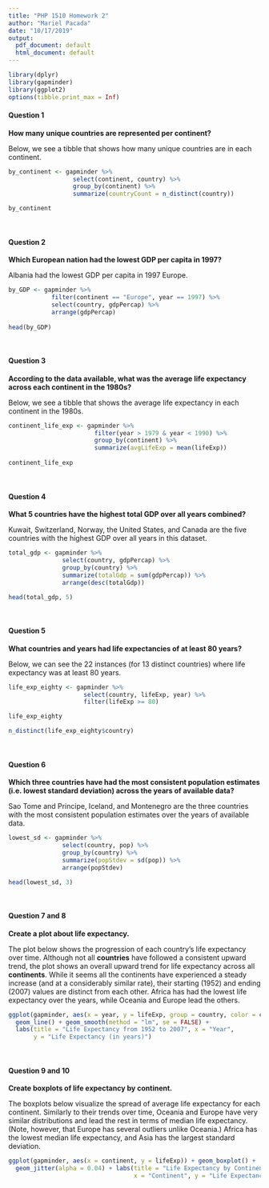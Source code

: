 ```yaml
---
title: "PHP 1510 Homework 2"
author: "Mariel Pacada"
date: "10/17/2019"
output:
  pdf_document: default
  html_document: default
---
```


```r
library(dplyr)
library(gapminder)
library(ggplot2)
options(tibble.print_max = Inf) 
```
#### Question 1
**How many unique countries are represented per continent?**
&nbsp;

Below, we see a tibble that shows how many unique countries are in each continent.
```r
by_continent <- gapminder %>%
                  select(continent, country) %>%
                  group_by(continent) %>% 
                  summarize(countryCount = n_distinct(country))

by_continent
```
&nbsp;

#### Question 2
**Which European nation had the lowest GDP per capita in 1997?**
&nbsp; 

Albania had the lowest GDP per capita in 1997 Europe. 
```r
by_GDP <- gapminder %>%
            filter(continent == "Europe", year == 1997) %>%
            select(country, gdpPercap) %>%
            arrange(gdpPercap)
            
head(by_GDP)
```
&nbsp; 

#### Question 3
**According to the data available, what was the average life expectancy across each continent in the 1980s?**
&nbsp; 

Below, we see a tibble that shows the average life expectancy in each continent in the 1980s. 
```r
continent_life_exp <- gapminder %>%
                        filter(year > 1979 & year < 1990) %>%
                        group_by(continent) %>% 
                        summarize(avgLifeExp = mean(lifeExp))
                        
continent_life_exp
```
&nbsp; 

#### Question 4
**What 5 countries have the highest total GDP over all years combined?**
&nbsp; 

Kuwait, Switzerland, Norway, the United States, and Canada are the five countries with the highest GDP over all years in this dataset. 
```r
total_gdp <- gapminder %>% 
               select(country, gdpPercap) %>%
               group_by(country) %>%
               summarize(totalGdp = sum(gdpPercap)) %>%
               arrange(desc(totalGdp))

head(total_gdp, 5)
```
&nbsp; 

#### Question 5
**What countries and years had life expectancies of at least 80 years?**
&nbsp; 

Below, we can see the 22 instances (for 13 distinct countries) where life expectancy was at least 80 years. 
```r
life_exp_eighty <- gapminder %>% 
                     select(country, lifeExp, year) %>%
                     filter(lifeExp >= 80)

life_exp_eighty
```
```r
n_distinct(life_exp_eighty$country)
```
&nbsp; 

#### Question 6
**Which three countries have had the most consistent population estimates (i.e. lowest standard deviation) across the years of available data?**
&nbsp; 

Sao Tome and Principe, Iceland, and Montenegro are the three countries with the most consistent population estimates over the years of available data. 
```r
lowest_sd <- gapminder %>% 
               select(country, pop) %>%
               group_by(country) %>%
               summarize(popStdev = sd(pop)) %>%
               arrange(popStdev)

head(lowest_sd, 3)
```
&nbsp;

#### Question 7 and 8
**Create a plot about life expectancy.**
&nbsp; 

The plot below shows the progression of each country's life expectancy over time. Although not all **countries** have followed a consistent upward trend, the plot shows an overall upward trend for life expectancy across all **continents**. While it seems all the continents have experienced a steady increase (and at a considerably similar rate), their starting (1952) and ending (2007) values are distinct from each other. Africa has had the lowest life expectancy over the years, while Oceania and Europe lead the others. 
```r
ggplot(gapminder, aes(x = year, y = lifeExp, group = country, color = continent)) + 
  geom_line() + geom_smooth(method = "lm", se = FALSE) + 
  labs(title = "Life Expectancy from 1952 to 2007", x = "Year", 
       y = "Life Expectancy (in years)")
```
&nbsp; 

#### Question 9 and 10
**Create boxplots of life expectancy by continent.**
&nbsp;

The boxplots below visualize the spread of average life expectancy for each continent. Similarly to their trends over time, Oceania and Europe have very similar distributions and lead the rest in terms of median life expectancy. (Note, however, that Europe has several outliers unlike Oceania.) Africa has the lowest median life expectancy, and Asia has the largest standard deviation.
```r
ggplot(gapminder, aes(x = continent, y = lifeExp)) + geom_boxplot() + 
  geom_jitter(alpha = 0.04) + labs(title = "Life Expectancy by Continent (1952 - 2007)", 
                                   x = "Continent", y = "Life Expectancy (in years)")
```